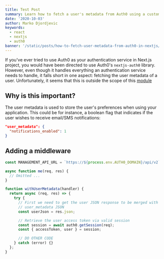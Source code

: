 ```yaml
---
title: Test Post
summary: Learn how to fetch a user's metadata from Auth0 using a custom middleware in Next.js API routes.
date: '2020-10-03'
author: Marko Djordjevic
keywords:
  - react
  - nextjs
  - auth0
banner: '/static/posts/how-to-fetch-user-metadata-from-auth0-in-nextjs/banner.png'
---
```


If you've ever tried to use Auth0 as your authentication service in Next.js
project, you would have been directed to use Auth0's `nextjs-auth0` library.
However, even though it handles everything an authentication service needs to
handle, it falls short in one aspect: fetching the user metadata of a user.
Unfortunately, it seems that this is outside the scope of this
[module](https://www.notion.so/How-to-fetch-user-metadata-from-Auth0-in-Next-js-3652b7069d5e4d9fa0dfa2327accec21#0a111047f0804133938938f0f1860f76)

## Why is this important?

The user metadata is used to store the user's preferences when using your
application. This could be for instance, a boolean flag that indicates if the
user wishes to receive email/SMS notifications:

```json
"user_metadata": {
  "notifications_enabled": 1
}
```

## Adding a middleware

```js:pages/api/me.js
const MANAGEMENT_API_URL = `https://${process.env.AUTH0_DOMAIN}/api/v2`;

async function me(req, res) {
  // Omitted ...
}

function withUserMetadata(handler) {
  return async (req, res) => {
    try {
      // First we need to get the user JSON response to be merged with
      // user_metadata JSON
      const userJson = res.json;

      // Retrieve the user access token via valid session
      const session = await auth0.getSession(req);
      const { accessToken, user } = session;

      // DO OTHER CODE
    } catch (error) {}
  };
}
```
